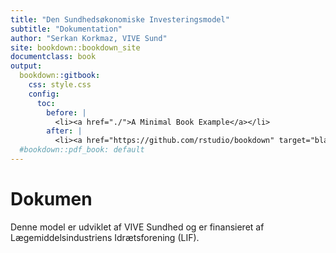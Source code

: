 ```yaml
---
title: "Den Sundhedsøkonomiske Investeringsmodel"
subtitle: "Dokumentation"
author: "Serkan Korkmaz, VIVE Sund"
site: bookdown::bookdown_site
documentclass: book
output:
  bookdown::gitbook:
    css: style.css
    config:
      toc:
        before: |
          <li><a href="./">A Minimal Book Example</a></li>
        after: |
          <li><a href="https://github.com/rstudio/bookdown" target="blank">Published with bookdown</a></li>
  #bookdown::pdf_book: default
---
```


# Dokumen

Denne model er udviklet af VIVE Sundhed og er finansieret af Lægemiddelsindustriens Idrætsforening (LIF). 
